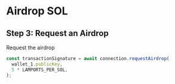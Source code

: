 # Airdrop SOL

## Step 3: Request an Airdrop

Request the airdrop

```js
const transactionSignature = await connection.requestAirdrop(
  wallet_1.publicKey,
  5 * LAMPORTS_PER_SOL,
);
```
